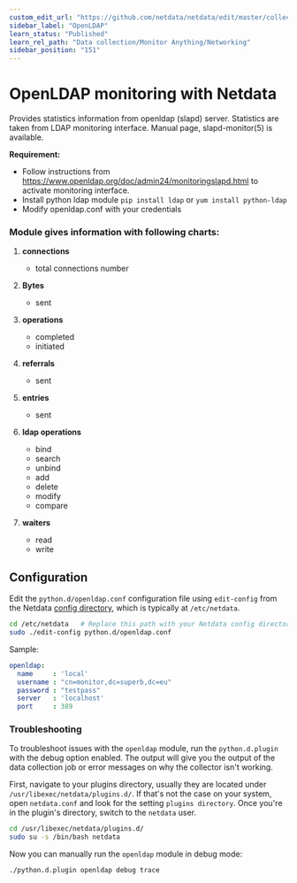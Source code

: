 ```yaml
---
custom_edit_url: "https://github.com/netdata/netdata/edit/master/collectors/python.d.plugin/openldap/README.md"
sidebar_label: "OpenLDAP"
learn_status: "Published"
learn_rel_path: "Data collection/Monitor Anything/Networking"
sidebar_position: "151"
---
```



# OpenLDAP monitoring with Netdata

Provides statistics information from openldap (slapd) server.
Statistics are taken from LDAP monitoring interface. Manual page, slapd-monitor(5) is available.

**Requirement:**

-   Follow instructions from <https://www.openldap.org/doc/admin24/monitoringslapd.html> to activate monitoring interface.
-   Install python ldap module `pip install ldap` or `yum install python-ldap`
-   Modify openldap.conf with your credentials

### Module gives information with following charts:

1.  **connections**

    -   total connections number

2.  **Bytes**

    -   sent

3.  **operations**

    -   completed
    -   initiated

4.  **referrals**

    -   sent

5.  **entries**

    -   sent

6.  **ldap operations**

    -   bind
    -   search
    -   unbind 
    -   add
    -   delete
    -   modify
    -   compare

7.  **waiters**

    -   read
    -   write

## Configuration

Edit the `python.d/openldap.conf` configuration file using `edit-config` from the Netdata [config
directory](/docs/nightly/getting-started/manage-and-configure-the-netdata-agent/configuration), which is typically at `/etc/netdata`.

```bash
cd /etc/netdata   # Replace this path with your Netdata config directory, if different
sudo ./edit-config python.d/openldap.conf
```

Sample:

```yaml
openldap:
  name     : 'local'
  username : "cn=monitor,dc=superb,dc=eu"
  password : "testpass"
  server   : 'localhost'
  port     : 389
```




### Troubleshooting

To troubleshoot issues with the `openldap` module, run the `python.d.plugin` with the debug option enabled. The 
output will give you the output of the data collection job or error messages on why the collector isn't working.

First, navigate to your plugins directory, usually they are located under `/usr/libexec/netdata/plugins.d/`. If that's 
not the case on your system, open `netdata.conf` and look for the setting `plugins directory`. Once you're in the 
plugin's directory, switch to the `netdata` user.

```bash
cd /usr/libexec/netdata/plugins.d/
sudo su -s /bin/bash netdata
```

Now you can manually run the `openldap` module in debug mode:

```bash
./python.d.plugin openldap debug trace
```

